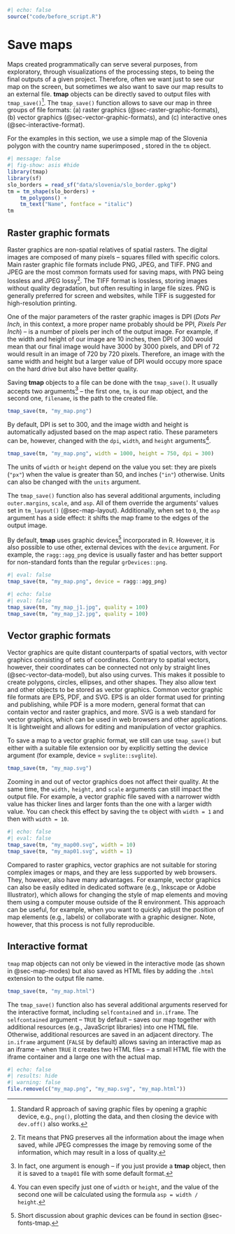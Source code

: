 ```r
#| echo: false
source("code/before_script.R")
```

# Save maps {#sec-save}

\index{saving maps}
\index{tmap\_save}
Maps created programmatically can serve several purposes, from exploratory, through visualizations of the processing steps, to being the final outputs of a given project.
Therefore, often we want just to see our map on the screen, but sometimes we also want to save our map results to an external file.
**tmap** objects can be directly saved to output files with `tmap_save()`^[Standard R approach of saving graphic files by opening a graphic device, e.g., `png()`, plotting the data, and then closing the device with `dev.off()` also works.].
The `tmap_save()` function allows to save our map in three groups of file formats: (a) raster graphics (@sec-raster-graphic-formats), (b) vector graphics (@sec-vector-graphic-formats), and (c) interactive ones (@sec-interactive-format).
<!-- Additionally, @sec-animations shows how to save map animations with the use of the `tmap_animation()` function. -- update and add -->

For the examples in this section, we use a simple map of the Slovenia polygon with the country name superimposed <!--(not shown)-->, stored in the `tm` object.

```r
#| message: false
#| fig-show: asis #hide
library(tmap)
library(sf)
slo_borders = read_sf("data/slovenia/slo_border.gpkg")
tm = tm_shape(slo_borders) +
    tm_polygons() +
    tm_text("Name", fontface = "italic")
tm
```

## Raster graphic formats {#sec-raster-graphic-formats}

\index{raster graphics}
Raster graphics are non-spatial relatives of spatial rasters.
The digital images are composed of many pixels -- squares filled with specific colors.
Main raster graphic file formats include PNG, JPEG, and TIFF.
PNG and JPEG are the most common formats used for saving maps, with PNG being lossless and JPEG lossy^[Tit means that PNG preserves all the information about the image when saved, while JPEG compresses the image by removing some of the information, which may result in a loss of quality.].
The TIFF format is lossless, storing images without quality degradation, but often resulting in large file sizes.
PNG is generally preferred for screen and websites, while TIFF is suggested for high-resolution printing.

One of the major parameters of the raster graphic images is DPI (*Dots Per Inch*, in this context, a more proper name probably should be PPI, *Pixels Per Inch*) -- is a number of pixels per inch of the output image.
For example, if the width and height of our image are 10 inches, then DPI of 300 would mean that our final image would have 3000 by 3000 pixels, and DPI of 72 would result in an image of 720 by 720 pixels.
Therefore, an image with the same width and height but a larger value of DPI would occupy more space on the hard drive but also have better quality.

Saving **tmap** objects to a file can be done with the `tmap_save()`.
It usually accepts two arguments^[In fact, one argument is enough -- if you just provide a **tmap** object, then it is saved to a `tmap01` file with some default format.] -- the first one, `tm`, is our map object, and the second one, `filename`, is the path to the created file.

```r
tmap_save(tm, "my_map.png")
```

\index{DPI}
By default, DPI is set to 300, and the image width and height is automatically adjusted based on the map aspect ratio.
These parameters can be, however, changed with the `dpi`, `width`, and `height` arguments^[You can even specify just one of `width` or `height`, and the value of the second one will be calculated using the formula `asp = width / height`.].

```r
tmap_save(tm, "my_map.png", width = 1000, height = 750, dpi = 300)
```

The units of `width` or `height` depend on the value you set: they are pixels (`"px"`) when the value is greater than 50, and inches (`"in"`) otherwise.
Units can also be changed with the `units` argument.

The `tmap_save()` function also has several additional arguments, including `outer.margins`, `scale`, and `asp`.
All of them override the arguments' values set in `tm_layout()` (@sec-map-layout).
Additionally, when set to `0`, the `asp` argument has a side effect: it shifts the map frame to the edges of the output image.

\index{graphic device}
By default, **tmap** uses graphic devices^[Short discussion about graphic devices can be found in section @sec-fonts-tmap.] incorporated in R.
However, it is also possible to use other, external devices with the `device` argument.
For example, the `ragg::agg_png` device is usually faster and has better support for non-standard fonts than the regular `grDevices::png`.

```r
#| eval: false
tmap_save(tm, "my_map.png", device = ragg::agg_png)
```

```r
#| echo: false
#| eval: false
tmap_save(tm, "my_map_j1.jpg", quality = 100)
tmap_save(tm, "my_map_j2.jpg", quality = 100)
```

## Vector graphic formats {#sec-vector-graphic-formats}

\index{vector graphics}
Vector graphics are quite distant counterparts of spatial vectors, with vector graphics consisting of sets of coordinates.
Contrary to spatial vectors, however, their coordinates can be connected not only by straight lines (@sec-vector-data-model), but also using curves.
This makes it possible to create polygons, circles, ellipses, and other shapes.
They also allow text and other objects to be stored as vector graphics.
Common vector graphic file formats are EPS, PDF, and SVG.
EPS is an older format used for printing and publishing, while PDF is a more modern, general format that can contain vector and raster graphics, and more.
SVG is a web standard for vector graphics, which can be used in web browsers and other applications.
It is lightweight and allows for editing and manipulation of vector graphics.

To save a map to a vector graphic format, we still can use `tmap_save()` but either with a suitable file extension oor by explicitly setting the device argument (for example, device = `svglite::svglite`).

```r
tmap_save(tm, "my_map.svg")
```

Zooming in and out of vector graphics does not affect their quality.
At the same time, the `width,` `height,` and `scale` arguments can still impact the output file.
For example, a vector graphic file saved with a narrower width value has thicker lines and larger fonts than the one with a larger width value.
You can check this effect by saving the `tm` object with `width = 1` and then with `width = 10`.

```r
#| echo: false
#| eval: false
tmap_save(tm, "my_map00.svg", width = 10)
tmap_save(tm, "my_map01.svg", width = 1)
```

Compared to raster graphics, vector graphics are not suitable for storing complex images or maps, and they are less supported by web browsers.
They, however, also have many advantages.
For example, vector graphics can also be easily edited in dedicated software (e.g., Inkscape or Adobe Illustrator), which allows for changing the style of map elements and moving them using a computer mouse outside of the R environment.
This approach can be useful, for example, when you want to quickly adjust the position of map elements (e.g., labels) or collaborate with a graphic designer.
Note, however, that this process is not fully reproducible.

## Interactive format {#sec-interactive-format}

\index{interactive maps}
`tmap` map objects can not only be viewed in the interactive mode (as shown in @sec-map-modes) but also saved as HTML files by adding the `.html` extension to the output file name.

```r
tmap_save(tm, "my_map.html")
```

The `tmap_save()` function also has several additional arguments reserved for the interactive format, including `selfcontained` and `in.iframe`.
The `selfcontained` argument -- `TRUE` by default -- saves our map together with additional resources (e.g., JavaScript libraries) into one HTML file. 
Otherwise, additional resources are saved in an adjacent directory.
The `in.iframe` argument (`FALSE` by default) allows saving an interactive map as an iframe -- when `TRUE` it creates two HTML files -- a small HTML file with the iframe container and a large one with the actual map.
<!-- when `in.iframe = TRUE` is useful? -->
<!-- arguments passed on to device functions or to saveWidget or saveWidgetframe -->

```r
#| echo: false
#| results: hide
#| warning: false
file.remove(c("my_map.png", "my_map.svg", "my_map.html"))
```

<!-- add description on scale? -->